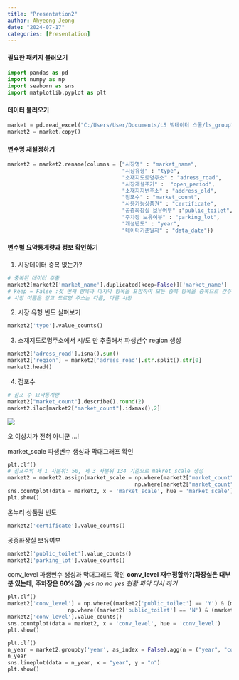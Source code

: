 ```yaml
---
title: "Presentation2"
author: Ahyeong Jeong
date: "2024-07-17"
categories: [Presentation]
---
```


#### 필요한 패키지 불러오기

```python
import pandas as pd
import numpy as np
import seaborn as sns
import matplotlib.pyplot as plt
```

#### 데이터 불러오기

```python
market = pd.read_excel("C:/Users/User/Documents/LS 빅데이터 스쿨/ls_group1/data/traditionalmarket.xlsx")
market2 = market.copy()
```

#### 변수명 재설정하기

```python
market2 = market2.rename(columns = {"시장명" : "market_name", 
                                    "시장유형" : "type",
                                    "소재지도로명주소" : "adress_road",
                                    "시장개설주기" :  "open_period",
                                    "소재지지번주소" : "address_old",
                                    "점포수" : "market_count",
                                    "사용가능상품권" : "certificate",
                                    "공중화장실 보유여부" :"public_toilet",
                                    "주차장 보유여부" : "parking_lot",
                                    "개설년도" : "year",
                                    "데이터기준일자" : "data_date"})
```

#### 변수별 요약통계량과 정보 확인하기

1.  시장데이터 중복 없는가?

```python
# 중복된 데이터 추출
market2[market2['market_name'].duplicated(keep=False)]['market_name'] 
# keep = False :첫 번째 항목과 마지막 항목을 포함하여 모든 중복 항목을 중복으로 간주 
# 시장 이름은 같고 도로명 주소는 다름, 다른 시장 
```

2.  시장 유형 빈도 실펴보기

```python
market2['type'].value_counts()
```

3.  소재지도로명주소에서 시/도 만 추출해서 파생변수 region 생성

```python
market2['adress_road'].isna().sum()
market2['region'] = market2['adress_road'].str.split().str[0]
market2.head()
```

4.  점포수

```python
# 점포 수 요약통계량 
market2["market_count"].describe().round(2)
market2.iloc[market2["market_count"].idxmax(),2]
```

![](images/화면%20캡처%202024-07-17%20204543.png)

오 이상치가 전혀 아니군 ...!

market_scale 파생변수 생성과 막대그래프 확인

```python
plt.clf()
# 점포수의 제 1 사분위: 50, 제 3 사분위 134 기준으로 makret_scale 생성 
market2 = market2.assign(market_scale = np.where(market2["market_count"] >= 134, "large",
                                        np.where(market2["market_count"] >= 50, "medium", "small")))
sns.countplot(data = market2, x = 'market_scale', hue = 'market_scale')
plt.show()
```

온누리 상품권 빈도

```python
market2['certificate'].value_counts()
```

공중화장실 보유여부

```python
market2['public_toilet'].value_counts()
market2['parking_lot'].value_counts()
```

conv_level 파생변수 생성과 막대그래프 확인 **conv_level 재수정할까?(화장실은 대부분 있는데, 주차장은 60%임)** *yes no no yes 현황 파악 다시 하기*

```python
plt.clf()
market2['conv_level'] = np.where((market2['public_toilet'] == 'Y') & (market2['parking_lot'] == 'Y'), 'high', 
                   np.where((market2['public_toilet'] == 'N') & (market2['public_toilet'] == 'N') , 'low', 'intermediate'))
market2['conv_level'].value_counts()
sns.countplot(data = market2, x = 'conv_level', hue = 'conv_level')
plt.show()
```

```python
plt.clf()
n_year = market2.groupby('year', as_index = False).agg(n = ("year", "count"))
n_year
sns.lineplot(data = n_year, x = "year", y = "n")
plt.show()
```
